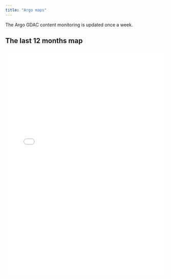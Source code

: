 ```yaml
---
title: "Argo maps"
---
```

The Argo GDAC content monitoring is updated once a week.

## The last 12 months map
<iframe src="maps/index.html" width="100%" height="700" style="border:none;"></iframe>